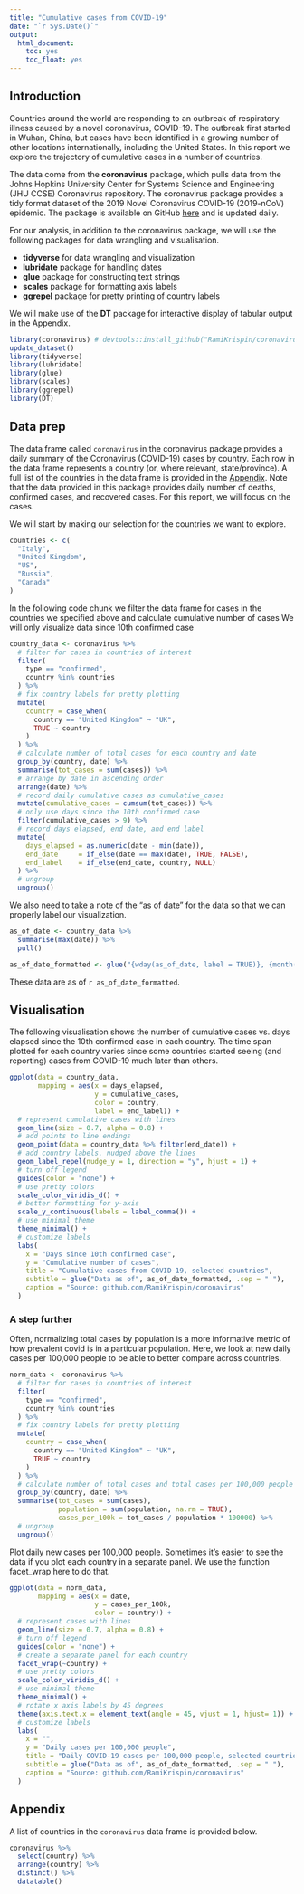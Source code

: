 ```yaml
---
title: "Cumulative cases from COVID-19"
date: "`r Sys.Date()`"
output: 
  html_document: 
    toc: yes
    toc_float: yes
---
```


## Introduction

Countries around the world are responding to an outbreak of respiratory illness caused by a novel coronavirus, COVID-19. The outbreak first started in Wuhan, China, but cases have been identified in a growing number of other locations internationally, including the United States. In this report we explore the trajectory of cumulative cases in a number of countries.

The data come from the **coronavirus** package, which pulls data from the Johns Hopkins University Center for Systems Science and Engineering (JHU CCSE) Coronavirus repository. The coronavirus package provides a tidy format dataset of the 2019 Novel Coronavirus COVID-19 (2019-nCoV) epidemic. The package is available on GitHub [here](https://github.com/RamiKrispin/coronavirus) and is updated daily.

For our analysis, in addition to the coronavirus package, we will use the following packages for data wrangling and visualisation.

- **tidyverse** for data wrangling and visualization
- **lubridate** package for handling dates
- **glue** package for constructing text strings
- **scales** package for formatting axis labels
- **ggrepel** package for pretty printing of country labels

We will make use of the **DT** package for interactive display of tabular output in the Appendix.

```r
library(coronavirus) # devtools::install_github("RamiKrispin/coronavirus")
update_dataset()
library(tidyverse)
library(lubridate)
library(glue)
library(scales)
library(ggrepel)
library(DT)
```

## Data prep

The data frame called `coronavirus` in the coronavirus package provides a daily summary of the Coronavirus (COVID-19) cases by country. Each row in the data frame represents a country (or, where relevant, state/province). A full list of the countries in the data frame is provided in the [Appendix]. Note that the data provided in this package provides daily number of deaths, confirmed cases, and recovered cases. For this report, we will focus on the cases. 

We will start by making our selection for the countries we want to explore.

```r
countries <- c(
  "Italy",
  "United Kingdom",
  "US",
  "Russia",
  "Canada"
)
```

In the following code chunk we filter the data frame for cases in the countries we specified above and calculate cumulative number of cases We will only visualize data since 10th confirmed case 

```r
country_data <- coronavirus %>%
  # filter for cases in countries of interest
  filter(
    type == "confirmed",
    country %in% countries
  ) %>%
  # fix country labels for pretty plotting
  mutate(
    country = case_when(
      country == "United Kingdom" ~ "UK",
      TRUE ~ country
    )
  ) %>%
  # calculate number of total cases for each country and date
  group_by(country, date) %>%
  summarise(tot_cases = sum(cases)) %>%
  # arrange by date in ascending order
  arrange(date) %>%
  # record daily cumulative cases as cumulative_cases
  mutate(cumulative_cases = cumsum(tot_cases)) %>%
  # only use days since the 10th confirmed case
  filter(cumulative_cases > 9) %>%
  # record days elapsed, end date, and end label
  mutate(
    days_elapsed = as.numeric(date - min(date)),
    end_date     = if_else(date == max(date), TRUE, FALSE),
    end_label    = if_else(end_date, country, NULL)
  ) %>%
  # ungroup
  ungroup()
```

We also need to take a note of the "as of date" for the data so that we can properly label our visualization.

```r
as_of_date <- country_data %>% 
  summarise(max(date)) %>% 
  pull()

as_of_date_formatted <- glue("{wday(as_of_date, label = TRUE)}, {month(as_of_date, label = TRUE)} {day(as_of_date)}, {year(as_of_date)}")
```

These data are as of `r as_of_date_formatted`.

## Visualisation

The following visualisation shows the number of cumulative cases vs. days elapsed since the 10th confirmed case in each country. The time span plotted for each country varies since some countries started seeing (and reporting) cases from COVID-19 much later than others.

```r
ggplot(data = country_data,
       mapping = aes(x = days_elapsed, 
                     y = cumulative_cases, 
                     color = country, 
                     label = end_label)) +
  # represent cumulative cases with lines
  geom_line(size = 0.7, alpha = 0.8) +
  # add points to line endings
  geom_point(data = country_data %>% filter(end_date)) +
  # add country labels, nudged above the lines
  geom_label_repel(nudge_y = 1, direction = "y", hjust = 1) + 
  # turn off legend
  guides(color = "none") +
  # use pretty colors
  scale_color_viridis_d() +
  # better formatting for y-axis
  scale_y_continuous(labels = label_comma()) +
  # use minimal theme
  theme_minimal() +
  # customize labels
  labs(
    x = "Days since 10th confirmed case",
    y = "Cumulative number of cases",
    title = "Cumulative cases from COVID-19, selected countries",
    subtitle = glue("Data as of", as_of_date_formatted, .sep = " "),
    caption = "Source: github.com/RamiKrispin/coronavirus"
  )
```

### A step further

Often, normalizing total cases by population is a more informative metric of how prevalent covid is in a particular population. Here, we look at new daily cases per 100,000 people to be able to better compare across countries.
```r
norm_data <- coronavirus %>%
  # filter for cases in countries of interest
  filter(
    type == "confirmed",
    country %in% countries
  ) %>%
  # fix country labels for pretty plotting
  mutate(
    country = case_when(
      country == "United Kingdom" ~ "UK",
      TRUE ~ country
    )
  ) %>%
  # calculate number of total cases and total cases per 100,000 people for each country and date
  group_by(country, date) %>%
  summarise(tot_cases = sum(cases),
            population = sum(population, na.rm = TRUE),
            cases_per_100k = tot_cases / population * 100000) %>%
  # ungroup
  ungroup()
```

Plot daily new cases per 100,000 people. Sometimes it's easier to see the data if you plot each country in a separate panel. We use the function facet_wrap here to do that.
```r
ggplot(data = norm_data,
       mapping = aes(x = date, 
                     y = cases_per_100k, 
                     color = country)) +
  # represent cases with lines
  geom_line(size = 0.7, alpha = 0.8) +
  # turn off legend
  guides(color = "none") +
  # create a separate panel for each country
  facet_wrap(~country) +
  # use pretty colors
  scale_color_viridis_d() +
  # use minimal theme
  theme_minimal() +
  # rotate x axis labels by 45 degrees
  theme(axis.text.x = element_text(angle = 45, vjust = 1, hjust= 1)) +
  # customize labels
  labs(
    x = "",
    y = "Daily cases per 100,000 people",
    title = "Daily COVID-19 cases per 100,000 people, selected countries",
    subtitle = glue("Data as of", as_of_date_formatted, .sep = " "),
    caption = "Source: github.com/RamiKrispin/coronavirus"
  )
```

## Appendix

A list of countries in the `coronavirus` data frame is provided below.

```r
coronavirus %>%
  select(country) %>%
  arrange(country) %>%
  distinct() %>%
  datatable()
```
